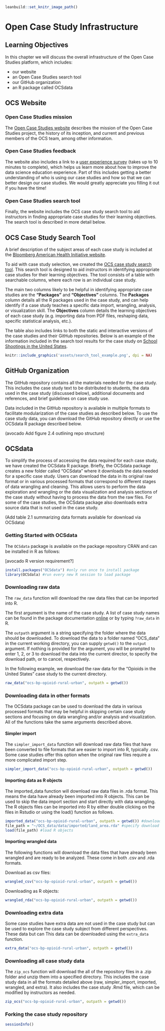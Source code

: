 
```r
leanbuild::set_knitr_image_path()
```

# Open Case Study Infrastructure

## Learning Objectives

In this chapter we will discuss the overall infrastructure of the Open Case Studies platform, which includes:

- our website
- an Open Case Studies search tool
- our GitHub organization
- an R package called OCSdata


## OCS Website 

### Open Case Studies mission 

The [Open Case Studies website](https://www.opencasestudies.org/) describes the mission of the Open Case Studies project, the history of its inception, and current and previous members of the OCS team, among other information. 

### Open Case Studies feedback 

The website also includes a link to a [user experience survey](https://www.opencasestudies.org/) (takes up to 10 minutes to complete), which helps us learn more about how to improve the data science education experience. Part of this includes getting a better understanding of who is using our case studies and how so that we can better design our case studies. We would greatly appreciate you filling it out  if you have the time! 

### Open Case Studies search tool 

Finally, the website includes the OCS case study search tool to aid instructors in finding appropriate case studies for their learning objectives. The search tool is described in more detail below. 

## OCS Case Study Search Tool 

A brief description of the subject areas of each case study is included at the [Bloomberg American Health Initiative website](https://americanhealth.jhu.edu/open-case-studies).

To aid with case study selection, we created the [OCS case study search tool](https://www.opencasestudies.org/#searchtab). This search tool is designed to aid instructors in identifying appropriate case studies for their learning objectives. The tool consists of a table with searchable columns, where each row is an individual case study. 

The main two columns likely to be helpful in identifying appropriate case studies are the **"Packages"** and **"Objectives"** columns. The **Packages** column details all the R packages used in the case study, and can help identify if a case study teaches a specific data import, wrangling, analysis, or visualization skill. The **Objectives** column details the learning objectives of each case study (e.g. importing data from PDF files, reshaping data, specific statistical analysis, etc.).

The table also includes links to both the static and interactive versions of the case studies and their GitHub repositories. Below is an example of the information included in the search tool results for the case study on [School Shootings in the United States](https://www.opencasestudies.org/ocs-bp-school-shootings-dashboard/).

```r
knitr::include_graphics('assets/search_tool_example.png', dpi = NA)
```

## GitHub Organization 

The GitHub repository contains all the materials needed for the case study. This includes the case study text to be distributed to students, the data used in the case study (discussed below), additional documents and references, and brief guidelines on case study use. 

Data included in the GitHub repository is available in multiple formats to facilitate modularization of the case studies as described below. To use the case study data, you can download the GitHub repository directly or use the OCSdata R package described below. 

(avocado Add figure 2.4 outlining repo structure)

## OCSdata 
To simplify the process of accessing the data required for each case study, we have created the OCSdata R package. Briefly, the OCSdata package creates a new folder called "OCSdata" where it downloads the data needed for a specific case study. Users can download the data in its original raw format or in various processed formats that correspond to different stages of data wrangling and cleaning. This allows users to perform the data exploration and wrangling or the data visualization and analysis sections of the case study without having to process the data from the raw files. For some of the case studies, the OCSdata package also downloads extra source data that is not used in the case study. 

(Add table 2.1 summarizing data formats available for download via OCSdata)

### Getting Started with OCSdata

The `OCSdata` package is available on the package repository CRAN and can be installed in R as follows: 

[avocado R version requirement?]

```r
install.packages("OCSdata") #only run once to install package
library(OCSdata) #run every new R session to load package
```

### Downloading raw data
The `raw_data` function will download the raw data files that can be imported into R. 

The first argument is the name of the case study. A list of case study names can be found in the package documentation [online](https://cran.r-project.org/web/packages/OCSdata/vignettes/instructions.html#casestudy) or by typing `?raw_data` in R. 

The `outpath` argument is a string specifying the folder where the data should be downloaded. To download the data to a folder named "OCS_data" in the current working directory, you can supply `getwd()` to the `output` argument. If nothing is provided for the argument, you will be prompted to enter 1, 2, or 3 to download the data into the current director, to specify the download path, or to cancel, respectively. 

In the following example, we download the raw data for the "Opioids in the United States" case study to the current directory. 

```r
raw_data("ocs-bp-opioid-rural-urban", outpath = getwd())
```

### Downloading data in other formats
The OCSdata package can be used to download the data in various processed formats that may be helpful in skipping certain case study sections and focusing on data wrangling and/or analysis and visualization. All of the functions take the same arguments described above.

#### Simpler import
The `simpler_import_data` function will download raw data files that have been converted to file formats that are easier to import into R, typically .csv. Some case studies offer this option when the original raw files require a more complicated import step. 

```r
simpler_import_data("ocs-bp-opioid-rural-urban", outpath = getwd())
```

#### Importing data as R objects 
The imported_data function will download raw data files in .rda format. This means the data have already been imported into R objects. This can be used to skip the data import section and start directly with data wrangling. The R objects files can be imported into R by either double clicking on the files in Rstudio or using the load() function as follows. 


```r
imported_data("ocs-bp-opioid-rural-urban", outpath = getwd()) #download data in .rda format 
file_path = "~/OCS_data/data/imported/land_area.rda" #specify download directory 
load(file_path) #load R objects 

```

#### Importing wrangled data
The following functions will download the data files that have already been wrangled and are ready to be analyzed. These come in both .csv and .rda formats.

Download as csv files:
```r
wrangled_csv("ocs-bp-opioid-rural-urban", outpath = getwd()) 
```

Downloading as R objects:
```r
wrangled_rda("ocs-bp-opioid-rural-urban", outpath = getwd()) 
```

### Downloading extra data
Some case studies have extra data are not used in the case study but can be used to explore the case study subject from different perspectives. These data  but can This data can be downloaded using the `extra_data` function. 

```r
extra_data("ocs-bp-opioid-rural-urban", outpath = getwd()) 
```

### Downloading all case study data
The `zip_ocs` function will download the all of the repository files in a .zip folder and unzip them into a specified directory. This includes the case study data in all the formats detailed above (raw, simpler_import, imported, wrangled, and extra). It also includes the case study .Rmd file, which can be modified by instructors as needed. 

```r
zip_ocs("ocs-bp-opioid-rural-urban", outpath = getwd()) 
```

### Forking the case study repository


```r
sessionInfo()
```
